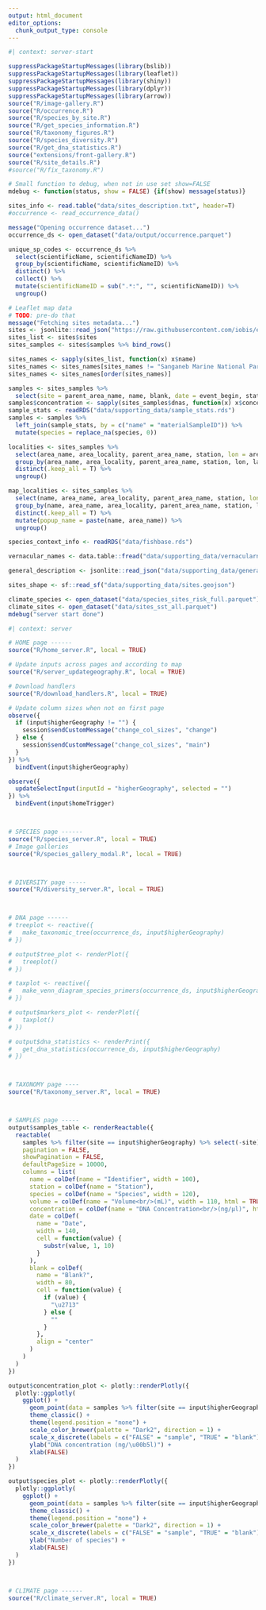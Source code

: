```yaml
---
output: html_document
editor_options: 
  chunk_output_type: console
---
```

<!-- Done just when the server start, shared across users-->
```r
#| context: server-start

suppressPackageStartupMessages(library(bslib))
suppressPackageStartupMessages(library(leaflet))
suppressPackageStartupMessages(library(shiny))
suppressPackageStartupMessages(library(dplyr))
suppressPackageStartupMessages(library(arrow))
source("R/image-gallery.R")
source("R/occurrence.R")
source("R/species_by_site.R")
source("R/get_species_information.R")
source("R/taxonomy_figures.R")
source("R/species_diversity.R")
source("R/get_dna_statistics.R")
source("extensions/front-gallery.R")
source("R/site_details.R")
#source("R/fix_taxonomy.R")

# Small function to debug, when not in use set show=FALSE
mdebug <- function(status, show = FALSE) {if(show) message(status)}

sites_info <- read.table("data/sites_description.txt", header=T)
#occurrence <- read_occurrence_data()

message("Opening occurrence dataset...")
occurrence_ds <- open_dataset("data/output/occurrence.parquet")

unique_sp_codes <- occurrence_ds %>%
  select(scientificName, scientificNameID) %>%
  group_by(scientificName, scientificNameID) %>%
  distinct() %>%
  collect() %>%
  mutate(scientificNameID = sub(".*:", "", scientificNameID)) %>% 
  ungroup()

# Leaflet map data
# TODO: pre-do that
message("Fetching sites metadata...")
sites <- jsonlite::read_json("https://raw.githubusercontent.com/iobis/edna-tracker-data/data/generated.json")
sites_list <- sites$sites
sites_samples <- sites$samples %>% bind_rows()

sites_names <- sapply(sites_list, function(x) x$name)
sites_names <- sites_names[sites_names != "Sanganeb Marine National Park and Dungonab Bay – Mukkawar Island Marine National Park"]
sites_names <- sites_names[order(sites_names)]

samples <- sites_samples %>% 
  select(site = parent_area_name, name, blank, date = event_begin, station, volume = size)
samples$concentration <- sapply(sites_samples$dnas, function(x) x$concentration)
sample_stats <- readRDS("data/supporting_data/sample_stats.rds")
samples <- samples %>% 
  left_join(sample_stats, by = c("name" = "materialSampleID")) %>% 
  mutate(species = replace_na(species, 0))

localities <- sites_samples %>% 
  select(area_name, area_locality, parent_area_name, station, lon = area_longitude, lat = area_latitude) %>%
  group_by(area_name, area_locality, parent_area_name, station, lon, lat) %>%
  distinct(.keep_all = T) %>% 
  ungroup()

map_localities <- sites_samples %>% 
  select(name, area_name, area_locality, parent_area_name, station, lon = area_longitude, lat = area_latitude) %>%
  group_by(name, area_name, area_locality, parent_area_name, station, lon, lat) %>%
  distinct(.keep_all = T) %>%
  mutate(popup_name = paste(name, area_name)) %>% 
  ungroup()

species_context_info <- readRDS("data/fishbase.rds")

vernacular_names <- data.table::fread("data/supporting_data/vernacularname.txt")

general_description <- jsonlite::read_json("data/supporting_data/general_description.json")

sites_shape <- sf::read_sf("data/supporting_data/sites.geojson")

climate_species <- open_dataset("data/species_sites_risk_full.parquet")
climate_sites <- open_dataset("data/sites_sst_all.parquet")
mdebug("server start done")
```

<!-- Shiny server component -->
```r
#| context: server

# HOME page ------
source("R/home_server.R", local = TRUE)

# Update inputs across pages and according to map
source("R/server_updategeography.R", local = TRUE)

# Download handlers
source("R/download_handlers.R", local = TRUE)

# Update column sizes when not on first page
observe({
  if (input$higherGeography != "") {
    session$sendCustomMessage("change_col_sizes", "change")
  } else {
    session$sendCustomMessage("change_col_sizes", "main")
  }
}) %>%
  bindEvent(input$higherGeography)

observe({
  updateSelectInput(inputId = "higherGeography", selected = "")
}) %>%
  bindEvent(input$homeTrigger)



# SPECIES page ------
source("R/species_server.R", local = TRUE)
# Image galleries
source("R/species_gallery_modal.R", local = TRUE)



# DIVERSITY page -----
source("R/diversity_server.R", local = TRUE)



# DNA page ------
# treeplot <- reactive({
#   make_taxonomic_tree(occurrence_ds, input$higherGeography)
# })

# output$tree_plot <- renderPlot({
#   treeplot()
# })

# taxplot <- reactive({
#   make_venn_diagram_species_primers(occurrence_ds, input$higherGeography, input$taxonLevel)
# })

# output$markers_plot <- renderPlot({
#   taxplot()
# })

# output$dna_statistics <- renderPrint({
#   get_dna_statistics(occurrence_ds, input$higherGeography)
# })



# TAXONOMY page ----
source("R/taxonomy_server.R", local = TRUE)



# SAMPLES page -----
output$samples_table <- renderReactable({
  reactable(
    samples %>% filter(site == input$higherGeography) %>% select(-site) %>% arrange(name),
    pagination = FALSE,
    showPagination = FALSE,
    defaultPageSize = 10000,
    columns = list(
      name = colDef(name = "Identifier", width = 100),
      station = colDef(name = "Station"),
      species = colDef(name = "Species", width = 120),
      volume = colDef(name = "Volume<br/>(mL)", width = 110, html = TRUE),
      concentration = colDef(name = "DNA Concentration<br/>(ng/µl)", html = TRUE),
      date = colDef(
        name = "Date",
        width = 140,
        cell = function(value) {
          substr(value, 1, 10)
        }
      ),
      blank = colDef(
        name = "Blank?",
        width = 80,
        cell = function(value) {
          if (value) {
            "\u2713"
          } else {
            ""
          }
        },
        align = "center"
      )
    )
  )
})

output$concentration_plot <- plotly::renderPlotly({
  plotly::ggplotly(
    ggplot() +
      geom_point(data = samples %>% filter(site == input$higherGeography), aes(x = blank, y = concentration, color = blank), shape = 21, size = 3) +
      theme_classic() +
      theme(legend.position = "none") +
      scale_color_brewer(palette = "Dark2", direction = 1) +
      scale_x_discrete(labels = c("FALSE" = "sample", "TRUE" = "blank")) +
      ylab("DNA concentration (ng/\u00b5l)") +
      xlab(FALSE)
  )
})

output$species_plot <- plotly::renderPlotly({
  plotly::ggplotly(
    ggplot() +
      geom_point(data = samples %>% filter(site == input$higherGeography), aes(x = blank, y = species, color = blank), shape = 21, size = 3) +
      theme_classic() +
      theme(legend.position = "none") +
      scale_color_brewer(palette = "Dark2", direction = 1) +
      scale_x_discrete(labels = c("FALSE" = "sample", "TRUE" = "blank")) +
      ylab("Number of species") +
      xlab(FALSE)
  )
})



# CLIMATE page ------
source("R/climate_server.R", local = TRUE)
```
